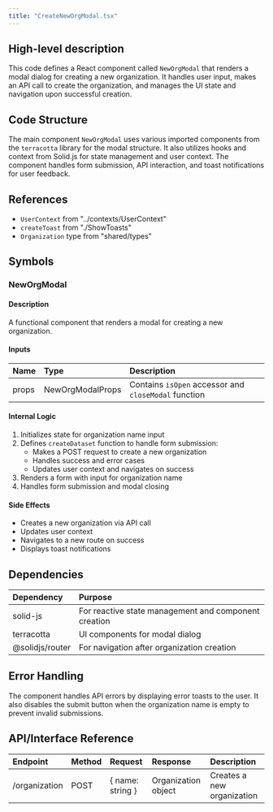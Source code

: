 ```yaml
---
title: "CreateNewOrgModal.tsx"
---
```


## High-level description
This code defines a React component called `NewOrgModal` that renders a modal dialog for creating a new organization. It handles user input, makes an API call to create the organization, and manages the UI state and navigation upon successful creation.

## Code Structure
The main component `NewOrgModal` uses various imported components from the `terracotta` library for the modal structure. It also utilizes hooks and context from Solid.js for state management and user context. The component handles form submission, API interaction, and toast notifications for user feedback.

## References
- `UserContext` from "../contexts/UserContext"
- `createToast` from "./ShowToasts"
- `Organization` type from "shared/types"

## Symbols

### NewOrgModal
#### Description
A functional component that renders a modal for creating a new organization.

#### Inputs
| Name | Type | Description |
|:-----|:-----|:------------|
| props | NewOrgModalProps | Contains `isOpen` accessor and `closeModal` function |

#### Internal Logic
1. Initializes state for organization name input
2. Defines `createDataset` function to handle form submission:
   - Makes a POST request to create a new organization
   - Handles success and error cases
   - Updates user context and navigates on success
3. Renders a form with input for organization name
4. Handles form submission and modal closing

#### Side Effects
- Creates a new organization via API call
- Updates user context
- Navigates to a new route on success
- Displays toast notifications

## Dependencies
| Dependency | Purpose |
|:-----------|:--------|
| solid-js | For reactive state management and component creation |
| terracotta | UI components for modal dialog |
| @solidjs/router | For navigation after organization creation |

## Error Handling
The component handles API errors by displaying error toasts to the user. It also disables the submit button when the organization name is empty to prevent invalid submissions.

## API/Interface Reference
| Endpoint | Method | Request | Response | Description |
|:---------|:-------|:--------|:---------|:------------|
| /organization | POST | { name: string } | Organization object | Creates a new organization |